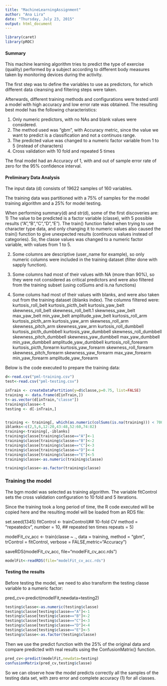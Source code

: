 ```yaml
---
title: "MachineLearningAssignment"
author: "Ana Lira"
date: "Thursday, July 23, 2015"
output: html_document
---
```



```r
library(caret)
library(pROC)

```

#### Summary
This machine learning algorithm tries to predict the type of exercise (quality) performed by a  subject according to different body  measures taken by monitoring devices during the activity.  

The first step was to define the variables to use as predictors, for which different data cleansing and filtering steps were taken.

Afterwards, different training methods and configurations were tested until a model with high accuracy and low error rate was obtained. The resulting best model has the following characteristics:

1) Only numeric predictors, with no NAs and blank values were considered.
2) The method used was "gbm", with Accuracy metric, since the value we want to predict is a classification and not a continuos range.
3) The predicted value was changed to a numeric factor variable from 1 to 5 (instead of characters)
4) Cross validation with 10 fold and repeated 5 times

The final model had an Accuracy of 1, with and out of sample error rate of zero for the 95% confidence interval.

#### Preliminary Data Analysis

The input data (d) consists of 19622 samples of 160 variables.

The training data was partitioned with a 75% of samples for the model training algorithm and a 25% for model testing.

When performing summary(d) and str(d),  some of the first discoveries are:
1) The value to be predicted is a factor variable (classe), with 5 possible results ("A","B","C","D","E").  The train()  function failed when trying to use character type data, and only changing it to numeric values also caused the train() function to give unexpected results (continuous values instead of categories). So, the classe values was changed to a numeric factor variable, with values from 1 to 5.

2) Some columns are descriptive (user_name for example), so only numeric columns were
included in the training dataset (filter done with sapply function).

3) Some columns had most of their values with NA (more than 90%), so they were not considered as critical predictors and were also filtered from the training subset (using colSums and is.na functions)

4) Some colums had most of their values with blanks, and were also taken out from the training dataset (iblanks index).  The columns filtered were:
kurtosis_roll_belt kurtosis_picth_belt
kurtosis_yaw_belt skewness_roll_belt skewness_roll_belt.1 skewness_yaw_belt
max_yaw_belt    min_yaw_belt   amplitude_yaw_belt
kurtosis_roll_arm kurtosis_picth_arm kurtosis_yaw_arm skewness_roll_arm
skewness_pitch_arm skewness_yaw_arm 
kurtosis_roll_dumbbell kurtosis_picth_dumbbell kurtosis_yaw_dumbbell
skewness_roll_dumbbell skewness_pitch_dumbbell skewness_yaw_dumbbell max_yaw_dumbbell
min_yaw_dumbbell amplitude_yaw_dumbbell
kurtosis_roll_forearm kurtosis_picth_forearm kurtosis_yaw_forearm
skewness_roll_forearm skewness_pitch_forearm skewness_yaw_forearm max_yaw_forearm
min_yaw_forearm amplitude_yaw_forearm

Below is the code executed to prepare the training data:

```r
d<-read.csv("pml-training.csv")
test<-read.csv("pml-testing.csv")

inTrain <- createDataPartition(y=d$classe,p=0.75, list=FALSE)
training <- data.frame(d[inTrain,])
t<-as.vector(d[inTrain,"classe"])
training$classe<-t
testing <- d[-inTrain,]


training <- training[, which(as.numeric(colSums(is.na(training))) < 7000)]
iblanks<-c(2,5,6,12:20,43:48,52:60,74:82)
training<-training[,-iblanks]
training$classe[training$classe=="A"]<-1
training$classe[training$classe=="B"]<-2
training$classe[training$classe=="C"]<-3
training$classe[training$classe=="D"]<-4
training$classe[training$classe=="E"]<-5
training$classe<-as.numeric(training$classe)

training$classe<-as.factor(training$classe)

```

### Training the model

The bgm model was selected as training algorithm. 
The variable fitControl sets the cross validation configuration to 10 fold and 5 iterations.

Since the training took a long period of time, the R code executed will be copied here and the resulting model will be loaded from an RDS file:

set.seed(1345)
fitControl <- trainControl(## 10-fold CV
  method = "repeatedcv",
  number = 10,
  ## repeated ten times
  repeats = 5)
  
modelFit_cv_acc <- train(classe ~ ., data = training,
                 method = "gbm",
                 trControl = fitControl,
                 verbose = FALSE,metric="Accuracy")
                 
saveRDS(modelFit_cv_acc, file="modelFit_cv_acc.rds")

```r
modelFit<-readRDS(file="modelFit_cv_acc.rds")
```
#### Testing the results  

Before testing the model, we need to also transform the testing classe variable to a numeric factor:

pred_cv<-predict(modelFit,newdata=testing2)

```r
testing$classe<-as.numeric(testing$classe)
testing$classe[testing$classe=="A"]<-1
testing$classe[testing$classe=="B"]<-2
testing$classe[testing$classe=="C"]<-3
testing$classe[testing$classe=="D"]<-4
testing$classe[testing$classe=="E"]<-5
testing$classe<-as.factor(testing$classe)
```

Then we use the predict function with the 25% of the original data and compare predicted with real results using the ConfusionMatrix() function.
```r
pred_cv<-predict(modelFit,newdata=testing)
confusionMatrix(pred_cv,testing$classe)
```

So we can observe how the model predicts correctly all the samples of the testing data set, with zero error and complete accuracy (1) for all classes.